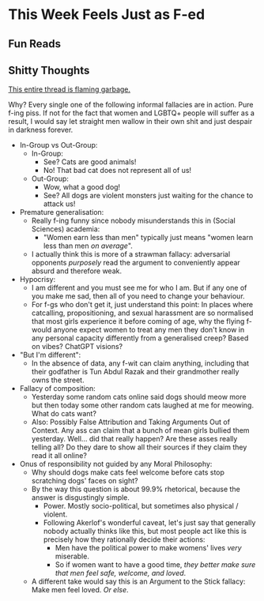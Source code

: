 #   This Week Feels Just as F-ed

##  Fun Reads

##  Shitty Thoughts

[This entire thread is flaming garbage.](https://www.reddit.com/r/CuratedTumblr/comments/1l609np/stop_coddling_these_people/)

Why?
Every single one of the following informal fallacies are in action.
Pure f-ing piss.
If not for the fact that women and LGBTQ+ people will suffer as a result,
I would say let straight men wallow in their own shit and just despair in darkness forever.

-   In-Group vs Out-Group:
    -   In-Group:
        -   See? Cats are good animals!
        -   No! That bad cat does not represent all of us!
    -   Out-Group:
        -   Wow, what a good dog!
        -   See? All dogs are violent monsters just waiting for the chance to attack us!
-   Premature generalisation:
    -   Really f-ing funny since nobody misunderstands this in (Social Sciences) academia:
        -   "Women earn less than men" typically just means "women learn less than men _on average_".
    -   I actually think this is more of a strawman fallacy: 
        adversarial opponents _purposely_ read the argument to conveniently appear absurd and therefore weak.
-   Hypocrisy:
    -   I am different and you must see me for who I am.
        But if any one of you make me sad, then all of you need to change your behaviour.
    -   For f-gs who don't get it, just understand this point:
        In places where catcalling, propositioning, and sexual harassment are so normalised that most girls experience it before coming of age,
        why the flying f- would anyone expect women to treat any men they don't know in any personal capacity differently from a generalised creep?
        Based on vibes? ChatGPT visions?
-   "But I'm different":
    -   In the absence of data, any f-wit can claim anything, 
        including that their godfather is Tun Abdul Razak and their grandmother really owns the street.
-   Fallacy of composition:
    -   Yesterday some random cats online said dogs should meow more 
        but then today some other random cats laughed at me for meowing.
        What do cats want?
    -   Also:
        Possibly False Attribution and Taking Arguments Out of Context.
        Any ass can claim that a bunch of mean girls bullied them yesterday.
        Well... did that really happen?
        Are these asses really telling all?
        Do they dare to show all their sources if they claim they read it all online?
-   Onus of responsibility not guided by any Moral Philosophy:
    -   Why should dogs make cats feel welcome before cats stop scratching dogs' faces on sight?
    -   By the way this question is about 99.9% rhetorical, because the answer is disgustingly simple.
        -   Power.
            Mostly socio-political, but sometimes also physical / violent.
        -   Following Akerlof's wonderful caveat, let's just say that generally nobody actually thinks like this,
            but most people act like this is precisely how they rationally decide their actions:
            -   Men have the political power to make womens' lives _very_ miserable.
            -   So if women want to have a good time, _they better make sure that men feel safe, welcome, and loved_.
    -   A different take would say this is an Argument to the Stick fallacy: Make men feel loved. _Or else_.